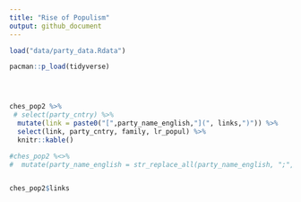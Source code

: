 ```yaml
---
title: "Rise of Populism"
output: github_document
---
```


```r
load("data/party_data.Rdata")

pacman::p_load(tidyverse)




ches_pop2 %>% 
 # select(party_cntry) %>% 
  mutate(link = paste0("[",party_name_english,"](", links,")")) %>% 
  select(link, party_cntry, family, lr_popul) %>% 
  knitr::kable()

#ches_pop2 %<>% 
#  mutate(party_name_english = str_replace_all(party_name_english, ";", ""))


ches_pop2$links

```
